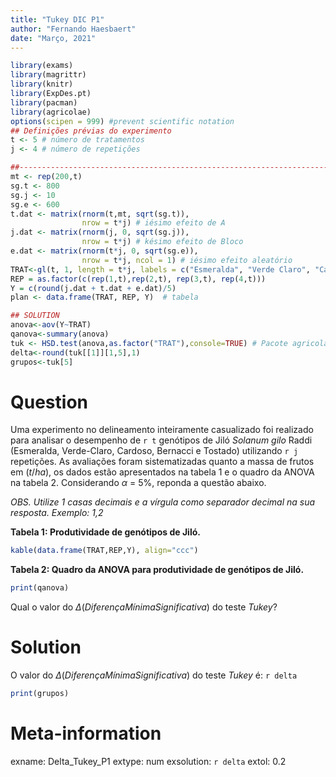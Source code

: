 ---
title: "Tukey DIC P1"
author: "Fernando Haesbaert"
date: "Março, 2021"
---
```{r dgp, include = FALSE, echo = FALSE, results = "hide"} 
library(exams)
library(magrittr)
library(knitr)
library(ExpDes.pt)
library(pacman)
library(agricolae)
options(scipen = 999) #prevent scientific notation 
## Definições prévias do experimento
t <- 5 # número de tratamentos
j <- 4 # número de repetições

##----------------------------------------------------------------------
mt <- rep(200,t)
sg.t <- 800
sg.j <- 10
sg.e <- 600
t.dat <- matrix(rnorm(t,mt, sqrt(sg.t)),
                nrow = t*j) # iésimo efeito de A
j.dat <- matrix(rnorm(j, 0, sqrt(sg.j)),
                nrow = t*j) # késimo efeito de Bloco
e.dat <- matrix(rnorm(t*j, 0, sqrt(sg.e)),
                nrow = t*j, ncol = 1) # iésimo efeito aleatório
TRAT<-gl(t, 1, length = t*j, labels = c("Esmeralda", "Verde Claro", "Cardoso", "Bernacci", "Tostado"))
REP = as.factor(c(rep(1,t),rep(2,t), rep(3,t), rep(4,t)))
Y = c(round(j.dat + t.dat + e.dat)/5)
plan <- data.frame(TRAT, REP, Y)  # tabela

## SOLUTION
anova<-aov(Y~TRAT)
qanova<-summary(anova)
tuk <- HSD.test(anova,as.factor("TRAT"),console=TRUE) # Pacote agricolae
delta<-round(tuk[[1]][1,5],1)
grupos<-tuk[5]
``` 
Question
========
Uma experimento no delineamento inteiramente casualizado foi realizado para analisar o desempenho de `r t` genótipos de Jiló $Solanum\ gilo$ Raddi (Esmeralda, Verde-Claro, Cardoso, Bernacci e Tostado) utilizando `r j` repetições. As avaliações foram sistematizadas quanto a massa de frutos  em $(t/ha)$, os dados estão apresentados na tabela 1 e o quadro da ANOVA na tabela 2.
Considerando $\alpha$ = 5%, reponda a questão abaixo.
  
*OBS. Utilize 1 casas decimais e a vírgula como separador decimal na sua resposta. Exemplo: 1,2*
  
$\textbf {Tabela 1: Produtividade de genótipos de Jiló.}$
```{r tablea, echo=FALSE}
kable(data.frame(TRAT,REP,Y), align="ccc")
```

$\textbf {Tabela 2: Quadro da ANOVA para produtividade de genótipos de Jiló.}$
```{r tableb, echo=FALSE}
print(qanova)
```

Qual o valor do $\Delta (Diferença Mínima Significativa)$ do teste $Tukey$?

Solution
========
O valor do $\Delta (Diferença Mínima Significativa)$ do teste $Tukey$ é: `r delta` \

```{r tablec, echo=FALSE}
print(grupos)
```

Meta-information
================
exname: Delta_Tukey_P1
extype: num
exsolution: `r delta`
extol: 0.2